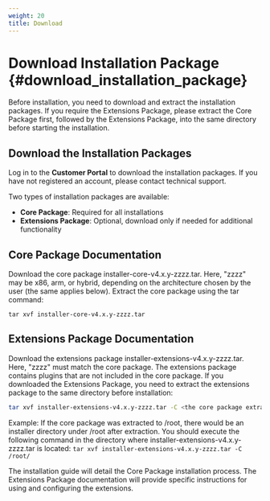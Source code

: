 ```yaml
---
weight: 20
title: Download
---
```


# Download Installation Package \{#download_installation_package}

Before installation, you need to download and extract the installation packages. If you require the Extensions Package, please extract the Core Package first, followed by the Extensions Package, into the same directory before starting the installation.

<Steps>

## Download the Installation Packages

Log in to the **Customer Portal** to download the installation packages. If you have not registered an account, please contact technical support.

Two types of installation packages are available:
- **Core Package**: Required for all installations
- **Extensions Package**: Optional, download only if needed for additional functionality

## Core Package Documentation

Download the core package installer-core-v4.x.y-zzzz.tar. Here, "zzzz" may be x86, arm, or hybrid, depending on the architecture chosen by the user (the same applies below).
Extract the core package using the tar command:
```shell
tar xvf installer-core-v4.x.y-zzzz.tar
```

## Extensions Package Documentation

Download the extensions package installer-extensions-v4.x.y-zzzz.tar. Here, "zzzz" must match the core package. The extensions package contains plugins that are not included in the core package.
If you downloaded the Extensions Package, you need to extract the extensions package to the same directory before installation:
```bash
tar xvf installer-extensions-v4.x.y-zzzz.tar -C <the core package extraction directory>
```

Example:
If the core package was extracted to /root, there would be an installer directory under /root after extraction.
You should execute the following command in the directory where installer-extensions-v4.x.y-zzzz.tar is located: `tar xvf installer-extensions-v4.x.y-zzzz.tar -C /root/`

</Steps>

The installation guide will detail the Core Package installation process. The Extensions Package documentation will provide specific instructions for using and configuring the extensions.
